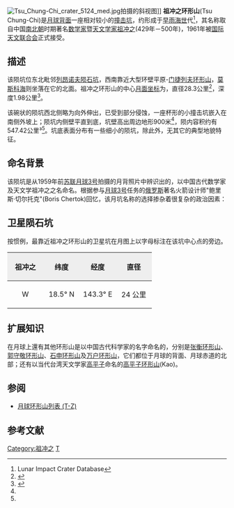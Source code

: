 {{coord|17.16|N|145.16|E|globe:Moon|display=title}}
{{lunar crater data
|image=Tsu Chung-chi crater AS16-M-0733.jpg|260px
|caption=[[阿波罗16号|阿波罗16号]]拍摄的东向斜视图
|name = 祖冲之山
|latitude = 17.16
|N_or_S = N
|longitude = 145.16
|E_or_W = E
|直径 = 28.3公里
|深度 = 1.98公里
|colong = 215
|eponym = [[祖冲之|祖冲之]]
}}
[[File:Tsu_Chung-Chi_crater_5124_med.jpg|thumb]]拍摄的斜视图]]
'''祖冲之环形山'''(Tsu Chung-Chi)是[[月球背面|月球背面]]一座相对较小的[[撞击坑|撞击坑]]，约形成于[[早雨海世|早雨海世]]代<ref name=LICD>Lunar Impact Crater Database</ref>，其名称取自中国[[南北朝|南北朝]]时期著名[[数学家|数学家]]暨[[天文学家|天文学家]][[祖冲之|祖冲之]](429年－500年)，1961年被[[国际天文联合会|国际天文联合会]]正式接受。

==描述==
该陨坑位东北毗邻[[列昂诺夫陨石坑|列昂诺夫陨石坑]]，西南靠近大型环壁平原-[[门捷列夫环形山|门捷列夫环形山]]，[[莫斯科海_(月球)|莫斯科海]]则坐落在它的北面。祖冲之环形山的中心[[月面坐标|月面坐标]]为{{Coord|17.16|S|145.16|E|globe:Moon|nogoogle=1|noosm=1}}，直径28.3公里<ref name="IAU">{{Cite web |url=http://planetarynames.wr.usgs.gov/Feature/6110 |title=Directory of the International Astronomical Union |access-date=2016-07-06 |archive-date=2021-04-28 |archive-url=https://web.archive.org/web/20210428190037/https://planetarynames.wr.usgs.gov/Feature/6110 |dead-url=no }}</ref>，深度1.98公里<ref>{{Cite web |url=http://fisherka.csolutionshosting.net/astronote/plan/craterdepth/html/CraterDepthFeatureNameWestfall.html |title=John E. Westfall’s Atlas of the Lunar Terminator, Cambridge Univ. Press (2000) |accessdate=2016-07-06 |archive-date=2014-12-18 |archive-url=https://archive.today/20141218234310/http://fisherka.csolutionshosting.net/astronote/plan/craterdepth/html/CraterDepthFeatureNameWestfall.html |dead-url=no }}</ref>。

该碗状的陨坑西北侧略为向外伸出，已受到部分侵蚀，一座杯形的小撞击坑嵌入在南侧外坡上；陨坑内侧壁平直到底，坑壁高出周边地形900米<ref name="LICD"/>，陨内容积约有547.42公里³<ref name="LICD"/>。坑底表面分布有一些细小的陨坑，除此外，无其它的典型地貌特征。

==命名背景==
该陨坑是从1959年前[[苏联|苏联]][[月球3号|月球3号]]拍摄的月背照片中辨识出的，以中国古代数学家及天文学祖冲之之名命名。根据参与[[月球3号|月球3号]]任务的[[俄罗斯|俄罗斯]]著名火箭设计师"鲍里斯·切尔托克"(Boris Chertok)回忆，该月坑名称的选择掺杂着很复杂的政治因素：
{{blockquote|
最终，凯尔迪什委员得到了反馈，[[俄罗斯科学院|俄罗斯科学院]]主席团已决定以著名科学家和文化名人：[[焦尔达诺·布鲁诺|焦尔达诺·布鲁诺]]、[[儒勒·凡尔纳|儒勒·凡尔纳]]、[[海因里希·赫兹|赫兹]]、[[伊格尔·瓦西里耶维奇·库尔恰托夫|库尔恰托夫]]、[[尼古拉·罗巴切夫斯基|罗巴切夫斯基]]、[[詹姆斯·克拉克·麦克斯韦|麦克斯韦尔]]、[[门捷列夫|门捷列夫]]，[[巴斯德|巴斯德]]、[[亚历山大·波波夫|波波夫]]、[[玛丽·居里|斯克沃多夫斯卡-居里]]、[[祖冲之|祖冲之]]、[[爱迪生|爱迪生]]来命名陨石坑名称。

据"可靠消息"说，最有争议的人物是祖冲之。据说这位五世纪的数学家在中国很有名，但我的数学家朋友中却无人能解释他为何闻名于世，但我们不能冒犯中国，一个伟大而友好的国家。中央委员会的指示要求，该名单中要包括一名美国人和一名中国人。选择美国人很容易，人人都知道爱迪生，但有关中国人选，我被告知，我们必须向[[中国驻俄罗斯大使馆|中国驻苏使馆]]咨询，由他们向[[北京|北京]]转交申请<ref>鲍里斯·切尔托克, "火箭与人", 莫斯科, 1999年, [http://militera.lib.ru/explo/chertok_be/11.html pp. 302-303].</ref>。
}}

==卫星陨石坑==
按惯例，最靠近祖冲之环形山的卫星坑在月图上以字母标注在该坑中心点的旁边。

{| class="wikitable"
!width="25%" style="background:#eeeeee;" |祖冲之 
!width="25%" style="background:#eeeeee;" |纬度
!width="25%" style="background:#eeeeee;" |经度
!width="25%" style="background:#eeeeee;" |直径
|-
|align="center"|W
|align="center"|18.5° N
|align="center"|143.3° E
|align="center"|24 公里
|}

==扩展知识==
在月球上還有其他环形山是以中国古代科学家的名字命名的，分别是[[张衡环形山|张衡环形山]]、[[郭守敬环形山|郭守敬环形山]]、[[石申环形山|石申环形山]]及[[万户撞击坑|万户环形山]]，它们都位于月球的背面、月球赤道的北部；还有以当代台湾天文学家[[高平子|高平子]]命名的[[高平子环形山|高平子环形山]](Kao)。

==参阅==
*[[月球环形山列表_(T-Z)|月球环形山列表 (T-Z)]]

== 参考文献 ==
{{Reflist}}

[[Category:祖冲之|Category:祖冲之]]
[[Category:月球环形山|T]]
{{月球環形山 (T-Z)}}